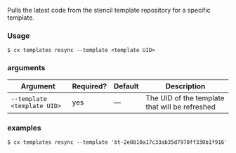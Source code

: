 Pulls the latest code from the stencil template repository for a specific template.

### Usage

```shell
$ cx templates resync --template <template UID>
```

### arguments

| Argument | Required? | Default | Description |
|  ---  |  ---  |  ---  |  ---  |
| `--template <template UID>` | yes | — | The UID of the template that will be refreshed |

### examples

```shell
$ cx templates resync --template 'bt-2e0810a17c33ab35d7970ff330b1f916'
```

